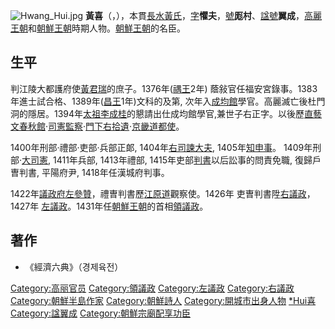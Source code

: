 {{unreferenced|time=2012-02-07T10:30:30+00:00}}
[[File:Hwang_Hui.jpg|thumb]]
'''黃喜'''（{{kor|k=황희|hanja=黃喜}}，{{Bd|1363年|3月8日|1452年|2月8日|catIdx=Hwang黃喜}}），本貫[[長水黃氏|長水黃氏]]，[[表字|字]]'''懼夫'''，[[號|號]]'''厖村'''、[[諡號|諡號]]'''翼成'''，[[高麗王朝|高麗王朝]]和[[朝鮮王朝|朝鮮王朝]]時期人物。[[朝鮮王朝|朝鮮王朝]]的名臣。

== 生平 ==
判江陵大都護府使[[黃君瑞|黃君瑞]]的庶子。1376年([[禑王|禑王]]2年) 蔭敍官任福安宮錄事。1383年進士試合格、1389年([[昌王|昌王]]1年)文科的及第, 次年入[[成均館|成均館]]學官。高麗滅亡後杜門洞的隱居。1394年[[太祖|太祖]][[李成桂|李成桂]]的懇請出仕成均館學官,兼世子右正字。以後歷[[直藝文春秋館|直藝文春秋館]]·[[司憲監察|司憲監察]]·[[門下右拾遺|門下右拾遺]]·[[京畿道都使|京畿道都使]]。

1400年刑部·禮部·吏部·兵部正郞, 1404年[[右司諫大夫|右司諫大夫]], 1405年[[知申事|知申事]]。 1409年刑部·[[大司憲|大司憲]], 1411年兵部, 1413年禮部, 1415年吏部[[判書|判書]]以后訟事的問責免職, 復歸戶曺判書, 平陽府尹, 1418年任漢城府判事。 

1422年[[議政府|議政府]][[左參贊|左參贊]]，禮曺判書歷[[江原道|江原道]]觀察使。1426年 吏曺判書陞[[右議政|右議政]]，1427年 [[左議政|左議政]]。1431年任[[朝鮮王朝|朝鮮王朝]]的首相[[領議政|領議政]]。

== 著作 ==
* 《經濟六典》（경제육전）

{{領議政}}
{{左議政}}
{{右議政}}
{{korea-bio-stub}}
{{DEFAULTSORT:Hwang黃喜}}
[[Category:高丽官员|Category:高丽官员]]
[[Category:領議政|Category:領議政]]
[[Category:左議政|Category:左議政]]
[[Category:右議政|Category:右議政]]
[[Category:朝鮮半島作家|Category:朝鮮半島作家]]
[[Category:朝鮮詩人|Category:朝鮮詩人]]
[[Category:開城市出身人物|Category:開城市出身人物]]
[[Category:黃姓|*Hui喜]]
[[Category:諡翼成|Category:諡翼成]]
[[Category:朝鮮宗廟配享功臣|Category:朝鮮宗廟配享功臣]]